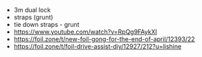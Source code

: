 - 3m dual lock
- straps (grunt)
- tie down straps - grunt
- https://www.youtube.com/watch?v=RpQg9FAykXI
- https://foil.zone/t/new-foil-gong-for-the-end-of-april/12393/22
- https://foil.zone/t/foil-drive-assist-diy/12927/212?u=lishine
